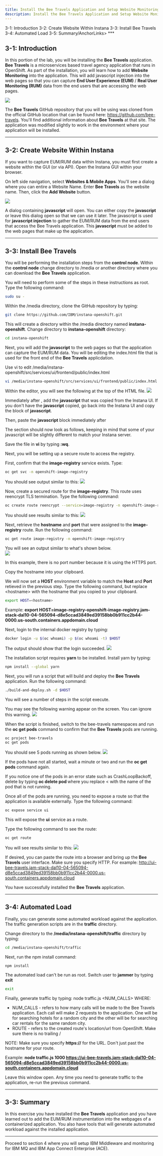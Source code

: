 ```yaml
---
title: Install the Bee Travels Application and Setup Website Monitoring
description: Install the Bee Travels Application and Setup Website Monitoring
---
```


<AnchorLinks>
  <AnchorLink>3-1: Introduction</AnchorLink>
  <AnchorLink>3-2: Create Website Within Instana</AnchorLink>
  <AnchorLink>3-3: Install Bee Travels</AnchorLink>
  <AnchorLink>3-4: Automated Load</AnchorLink>
  <AnchorLink>3-5: Summary</AnchorLink>/AnchorLinks>
</AnchorLinks>
***


## 3-1:  Introduction

In this portion of the lab, you will be installing the **Bee Travels** application.   **Bee Travels** is a microservices based travel agency application that runs in OpenShift.  As part of the installation, you will learn how to add **Website Monitoring** into the application.  This will add javascript injection into the web pages so that you can capture **End User Experience (EUM)** / **Real User Monitoring (RUM)** data from the end users that are accessing the web pages.

![](images/bee-travels.png)

The **Bee Travels** GitHub repository that you will be using was cloned from the official GitHub location that can be found here:  https://github.com/bee-travels.  You'll find additional information about **Bee Travels** at that site.  The application was modified slightly to work in the environment where your application will be installed.

***

## 3-2:  Create Website Within Instana
If you want to capture EUM/RUM data within Instana, you must first create a website within the GUI (or via API).  Open the Instana GUI within your browser. 

On left side navigation, select **Websites & Mobile Apps**. You'll see a dialog where you can entire a Website Name.  Enter **Bee Travels** as the website name.  Then, click the **Add Website** button.

![](images/addWebsite.png)

A dialog containing **javascript** will open.  You can either copy the **javascript** or leave this dialog open so that we can use it later.  The javascript is used for **javascript injection** to gather the EUM/RUM data from the end users that access the Bee Travels application.  This **javascript** must be added to the web pages that make up the application. 

***

## 3-3:  Install Bee Travels

You will be performing the installation steps from the **control node**.  Within the **control node** change directory to /media or another directory where you can download the **Bee Travels** application.

You will need to perform some of the steps in these instructions as root.  Type the following command:
```sh
sudo su -

```

Within the /media directory, clone the GitHub repository by typing:
```sh
git clone https://github.com/IBM/instana-openshift.git

```

This will create a directory within the /media directory named **instana-openshift**.  Change directory to **instana-openshift** directory:
```sh
cd instana-openshift

```

Next, you will add the **javascript** to the web pages so that the application can capture the EUM/RUM data.  You will be editing the index.html file that is used for the front end of the **Bee Travels** applicdation.

Use vi to edit /media/instana-openshift/src/services/ui/frontend/public/index.html
```sh
vi /media/instana-openshift/src/services/ui/frontend/public/index.html

```

Within the editor, you will see the following at the top of the HTML file.
![](images/index.png)

Immediately after **<head>**, add the **javascript** that was copied from the Instana UI.  If you don't have the **javascript** copied, go back into the Instana UI and copy the block of **javascript**.

Then, paste the **javascript** block immediately after **<head>**

The section should now look as follows, keeping in mind that some of your javascript will be slightly different to match your Instana server.

Save the file in **vi** by typing **:wq**.

Next, you will be setting up a secure route to access the registry.  

First, confirm that the **image-registry** service exists.  Type:
```sh
oc get svc -n openshift-image-registry
```

You should see output similar to this:
![](images/imageRegistry.png)

Now, create a secured route for the **image-registry**.   This route uses reencrypt TLS termination.  Type the following command:

```sh
oc create route reencrypt --service=image-registry -n openshift-image-registry

```

You should see results similar to this:
![](images/secureRoute.png)

Next, retrieve the **hostname** and **port** that were assigned to the **image-registry** route.  Run the following command:
```sh
oc get route image-registry -n openshift-image-registry

```

You will see an output similar to what's shown below.  
![](images/host.png)

In this example, there is no port number because it is using the HTTPS port.

Copy the hostname into your clipboard.

We will now set a **HOST** environment variable to match the **Host** and **Port** retieved in the previous step.  Type the following command, but replace <hostname\> with the hostname that you copied to your clipboard.

```sh
export HOST=<hostname>
```

Example:  **export HOST=image-registry-openshift-image-registry.jam-stack-dal10-04-565094-d8e5ccad3849ed39158bb0b911cc2b44-0000.us-south.containers.appdomain.cloud**

Next, login to the internal docker registry by typing:
```sh
docker login -u $(oc whoami) -p $(oc whoami -t) $HOST

```

The output should show that the login succeeded.
![](images/dockerLogin.png)

The installation script requires **yarn** to be installed.  Install yarn by typing:
```sh
npm install --global yarn

```

Next, you will run a script that will build and deploy the **Bee Travels** application.  Run the following command:
```sh
./build-and-deploy.sh -d $HOST
```

You will see a number of steps in the script execute. 

You may see the following warning appear on the screen.  You can ignore this warning.
![](images/warning.png)

When the script is finished, switch to the bee-travels namespaces and run the **oc get pods** command to confirm that the **Bee Travels** pods are running.

```sh
oc project bee-travels
oc get pods

```

You should see 5 pods running as shown below.
![](images/pods.png)

If the pods have not all started, wait a minute or two and run the **oc get pods** command again.

If you notice one of the pods in an error state such as CrashLoopBackoff, delete by typing **oc delete pod <pod name>** where you replace <<pod name> with the name of the pod that is not running.

Once all of the pods are running, you need to expose a route so that the application is available externally.  Type the following command:
```sh
oc expose service ui

```

This will expose the **ui** service as a route.

Type the following command to see the route:
```sh
oc get route

```

You will see results similar to this:
![](images/route.png)

If desired, you can paste the route into a browser and bring up the **Bee Travels** user interface.  Make sure you specify HTTP.  For example:  http://ui-bee-travels.jam-stack-dal10-04-565094-d8e5ccad3849ed39158bb0b911cc2b44-0000.us-south.containers.appdomain.cloud

You have successfully installed the **Bee Travels** application.

***

## 3-4:  Automated Load

Finally, you can generate some automated workload against the application.  The traffic generation scripts are in the **traffic** directory.  

Change directory to the **/media/instana-openshift/traffic** directory by typing:

```sh
cd /media/instana-openshift/traffic

```

Next, run the npm install command:
```
npm install

```

The automated load can't be run as root.  Switch user to **jammer** by typing **exit**
```sh
exit

```

Finally, generate traffic by typing:   node traffic.js <NUM_CALLS> <ROUTE>
WHERE:
- NUM_CALLS - refers to how many calls will be made to the Bee Travels application. Each call will make 2 requests to the application. One will be for searching hotels for a random city and the other will be for searching car rentals for the same random city.
- ROUTE - refers to the created route's location/url from OpenShift. Make sure there is no trailing /

NOTE: Make sure you specify **https://** for the URL. Don't just past the hostname for your route.

Example:  **node traffic.js 1000 https://ui-bee-travels.jam-stack-dal10-04-565094-d8e5ccad3849ed39158bb0b911cc2b44-0000.us-south.containers.appdomain.cloud**

Leave this window open.  Any time you need to generate traffic to the application, re-run the previous command.

***

## 3-3:  Summary

In this exercise you have installed the **Bee Travels** application and you have learned out to add the EUM/RUM instrumentation into the webpages of a containerized application.  You also have tools that will generate automated workload against the installed application.

***

Proceed to section 4 where you will setup IBM Middleware and monitoring for IBM MQ and IBM App Connect Enterprise (ACE).